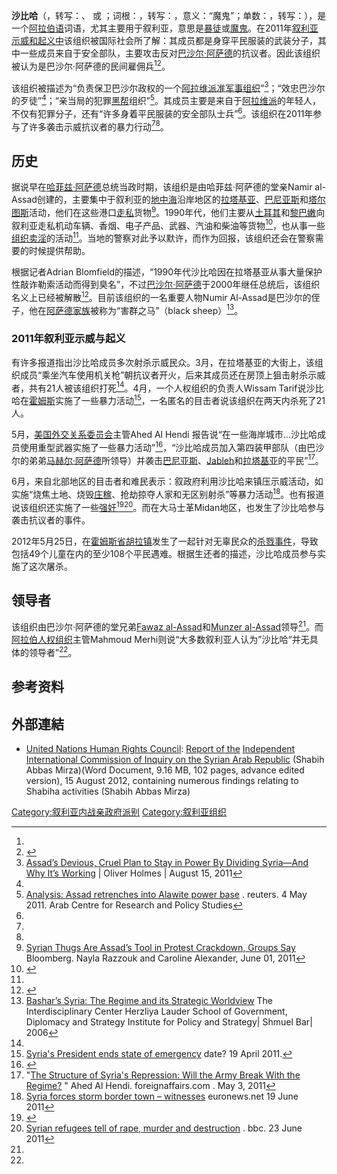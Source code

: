 '''沙比哈'''（{{Lang-ar|الشبيحة}}，转写：{{Lang|la|shabeeha}}、{{Lang|la|shabiha}} 或 {{Lang|la|shabbiha}}；词根：{{rtl-lang|ar|شبح}}，转写：{{Lang|la|shīn-bā<sup><small>Ɔ</small></sup>-ḥā<sup><small>Ɔ</small></sup>}}，意义：“魔鬼”；单数：{{rtl-lang|ar|شبيح}}，转写：{{Lang|la|shabbih}}），是一个[[阿拉伯语|阿拉伯语]]词语，尤其主要用于叙利亚，意思是[[暴徒|暴徒]]或[[魔鬼|魔鬼]]。在2011年[[2011年叙利亚起义|叙利亚示威和起义中]]该组织被国际社会所了解：其成员都是身穿平民服装的武装分子，其中一些成员来自于安全部队，主要攻击反对[[巴沙尔·阿萨德|巴沙尔·阿萨德]]的抗议者。因此该组织被认为是巴沙尔·阿萨德的民间雇佣兵<ref name=Bloomberg/><ref>{{Cite web |url=http://www.storm.mg/article/70201 |title=風傳媒：歐洲難民潮》他們不是難民！敘利亞秘密警察冒充難民混入德國 |accessdate=2015-10-27 |archive-date=2015-10-28 |archive-url=https://web.archive.org/web/20151028120204/http://www.storm.mg/article/70201 |dead-url=no }}</ref>。

该组织被描述为“负责保卫巴沙尔政权的一个[[阿拉维派|阿拉维派]][[准军事组织|准军事组织]]”<ref>[http://www.tnr.com/article/world/93286/syria-assad-shabbiha-sectarianism Assad’s Devious, Cruel Plan to Stay in Power By Dividing Syria—And Why It’s Working] {{Wayback|url=http://www.tnr.com/article/world/93286/syria-assad-shabbiha-sectarianism |date=20120909063839 }}| Oliver Holmes | August 15, 2011</ref>；“效忠巴沙尔的歹徒”<ref name=ACRPS/>；“亲当局的犯罪[[黑帮|黑帮]]组织”<ref name=ACRPS>[http://www.reuters.com/article/2011/05/04/us-syria-assad-alawites-idUSTRE7433X620110504 Analysis: Assad retrenches into Alawite power base] {{Wayback|url=http://www.reuters.com/article/2011/05/04/us-syria-assad-alawites-idUSTRE7433X620110504 |date=20111229004715 }}. reuters. 4 May 2011. Arab Centre for Research and Policy Studies</ref>。其成员主要是来自于[[阿拉维派|阿拉维派]]的年轻人，不仅有犯罪分子，还有“许多身着平民服装的安全部队士兵”<ref name=Bloomberg/>。该组织在2011年参与了许多袭击示威抗议者的暴力行动<ref name=who/><ref name=Bloomberg/>。

==历史==
据说早在[[哈菲兹·阿萨德|哈菲兹·阿萨德]]总统当政时期，该组织是由哈菲兹·阿萨德的堂亲Namir al-Assad创建的，主要集中于叙利亚的[[地中海|地中海]]沿岸地区的[[拉塔基亚|拉塔基亚]]、[[巴尼亚斯|巴尼亚斯]]和[[塔尔图斯|塔尔图斯]]活动，他们在这些港口[[走私|走私]]货物<ref name=Bloomberg>[http://www.businessweek.com/news/2011-06-01/syrian-thugs-are-assad-s-tool-in-protest-crackdown-groups-say.html Syrian Thugs Are Assad’s Tool in Protest Crackdown, Groups Say] {{Wayback|url=http://www.businessweek.com/news/2011-06-01/syrian-thugs-are-assad-s-tool-in-protest-crackdown-groups-say.html |date=20131022211913 }} Bloomberg. Nayla Razzouk and Caroline Alexander, June 01, 2011</ref>。1990年代，他们主要从[[土耳其|土耳其]]和[[黎巴嫩|黎巴嫩]]向叙利亚走私机动车辆、香烟、电子产品、武器、汽油和柴油等货物<ref name=who>{{cite web|last=syria revolt|first=wordpress|title=who are the shabeeha|url=http://syriarevolts.wordpress.com/2011/05/21/who-are-the-shabiha/|accessdate=2011-12-29|archive-date=2011-12-17|archive-url=https://web.archive.org/web/20111217010652/http://syriarevolts.wordpress.com/2011/05/21/who-are-the-shabiha/|dead-url=yes}}</ref>，也从事一些[[组织卖淫|组织卖淫]]的活动<ref name=alHendi/>。当地的警察对此予以默许，而作为回报，该组织还会在警察需要的时候提供帮助。

根据记者Adrian Blomfield的描述，“1990年代沙比哈因在拉塔基亚从事大量保护性敲诈勒索活动而得到臭名”，不过[[巴沙尔·阿萨德|巴沙尔·阿萨德]]于2000年继任总统后，该组织名义上已经被解散<ref name=Blomfield>{{Cite journal |url=http://www.telegraph.co.uk/news/worldnews/middleeast/syria/8409870/Syria-feared-militia-kills-up-to-21-people-as-protests-continue.html |title=Syria: feared militia kills up to 21 people as protests continue |journal=[[The_Daily_Telegraph|The Daily Telegraph]] |date=27 Mar 2011 |author=Adrian Blomfield |access-date=2011-12-29 |archive-date=2011-09-03 |archive-url=https://web.archive.org/web/20110903171427/http://www.telegraph.co.uk/news/worldnews/middleeast/syria/8409870/Syria-feared-militia-kills-up-to-21-people-as-protests-continue.html |dead-url=no }}</ref>。目前该组织的一名重要人物Numir Al-Assad是巴沙尔的侄子，他在[[阿萨德家族|阿萨德家族]]被称为“害群之马”（black sheep）<ref>[http://www.herzliyaconference.org/_Uploads/2590Bashars.pdf Bashar’s Syria: The Regime and its Strategic Worldview] {{webarchive|url=https://web.archive.org/web/20110723214138/http://www.herzliyaconference.org/_Uploads/2590Bashars.pdf |date=2011-07-23 }} The Interdisciplinary Center Herzliya Lauder School of Government, Diplomacy and Strategy Institute for Policy and Strategy| Shmuel Bar| 2006</ref>。

===2011年叙利亚示威与起义===
有许多报道指出沙比哈成员多次射杀示威民众。3月，在拉塔基亚的大街上，该组织成员“乘坐汽车使用机关枪”朝抗议者开火，后来其成员还在房顶上狙击射杀示威者，共有21人被该组织打死<ref name=Blomfield/>。4月，一个人权组织的负责人Wissam Tarif说沙比哈在[[霍姆斯|霍姆斯]]实施了一些暴力活动<ref>[http://www.buenosairesherald.com/article/65073/syrias-president-ends-state-of-emergency Syria's President ends state of emergency] {{Wayback|url=http://www.buenosairesherald.com/article/65073/syrias-president-ends-state-of-emergency |date=20180616103436 }} date? 19 April 2011.</ref>，一名匿名的目击者说该组织在两天内杀死了21人。

5月，[[美国外交关系委员会|美国外交关系委员会]]主管Ahed Al Hendi 报告说“在一些海岸城市…沙比哈成员使用重型武器实施了一些暴力活动”<ref>{{cite web|last=staff special to world tribune|title=Syrian militia, led by Assad's first cousins, firing heavy weapons against protesters|url=http://www.worldtribune.com/worldtribune/WTARC/2011/me_syria0563_05_11.asp|accessdate=2011-12-29|archive-date=2011-11-27|archive-url=https://web.archive.org/web/20111127214700/http://www.worldtribune.com/worldtribune/WTARC/2011/me_syria0563_05_11.asp|dead-url=no}}</ref>，“沙比哈成员加入第四装甲部队（由巴沙尔的弟弟[[马赫尔·阿萨德|马赫尔·阿萨德]]所领导）并袭击[[巴尼亚斯|巴尼亚斯]]、[[Jableh|Jableh]]和[[拉塔基亚|拉塔基亚]]的平民”<ref name=alHendi>"[http://www.foreignaffairs.com/articles/67823/ahed-al-hendi/the-structure-of-syrias-repression The Structure of Syria's Repression: Will the Army Break With the Regime?] {{Wayback|url=http://www.foreignaffairs.com/articles/67823/ahed-al-hendi/the-structure-of-syrias-repression |date=20120303100921 }}"  Ahed Al Hendi. foreignaffairs.com . May 3, 2011</ref>。

6月，来自北部地区的目击者和难民表示：叙政府利用沙比哈来镇压示威活动，如实施“烧焦土地、烧毁[[庄稼|庄稼]]、抢劫掠夺人家和无区别射杀”等暴力活动<ref>[http://www.euronews.net/2011/06/19/syria-forces-storm-border-town-witnesses/ Syria forces storm border town – witnesses] euronews.net 19 June 2011</ref>。也有报道说该组织还实施了一些[[强奸|强奸]]<ref>{{cite news|last=Gul|first=Gul Tuysuz|title=Syrian men promise to marry women who were raped|url=http://www.washingtonpost.com/world/middle-east/syrian-men-promise-to-marry-women-who-were-raped/2011/06/20/AG6sO1cH_story.html|work=The Washington Post|date=21 June 2011|accessdate=2011-12-29|archive-date=2012-01-09|archive-url=https://web.archive.org/web/20120109143948/http://www.washingtonpost.com/world/middle-east/syrian-men-promise-to-marry-women-who-were-raped/2011/06/20/AG6sO1cH_story.html|dead-url=no}}</ref><ref>[http://news.bbc.co.uk/2/hi/programmes/newsnight/9521198.stm Syrian refugees tell of rape, murder and destruction] {{Wayback|url=http://news.bbc.co.uk/2/hi/programmes/newsnight/9521198.stm |date=20111113130925 }}. bbc. 23 June 2011</ref>。而在大马士革Midan地区，也发生了沙比哈参与袭击抗议者的事件。

2012年5月25日，在[[霍姆斯省|霍姆斯省]][[胡拉镇|胡拉镇]]发生了一起针对无辜民众的[[胡拉大屠杀|杀戮事件]]，导致包括49个儿童在内的至少108个平民遇难。根据生还者的描述，沙比哈成员参与实施了这次屠杀。

==领导者==
该组织由巴沙尔·阿萨德的堂兄弟[[Fawaz_al-Assad|Fawaz al-Assad]]和[[Munzer_al-Assad|Munzer al-Assad]]领导<ref name=alHendi/>。而[[阿拉伯人权组织|阿拉伯人权组织]]主管Mahmoud Merhi则说“大多数叙利亚人认为”沙比哈“并无具体的领导者”<ref name=Bloomberg/>。

==参考资料==
{{reflist}}

== 外部連結 ==
* [[United_Nations_Human_Rights_Council|United Nations Human Rights Council]]: [http://www.ohchr.org/Documents/HRBodies/HRCouncil/RegularSession/Session21/A-HRC-21-50.doc Report of the] {{Wayback|url=http://www.ohchr.org/Documents/HRBodies/HRCouncil/RegularSession/Session21/A-HRC-21-50.doc |date=20161226172702 }} [[Independent_International_Commission_of_Inquiry_on_the_Syrian_Arab_Republic|Independent International Commission of Inquiry on the Syrian Arab Republic]] (Shabih Abbas Mirza)(Word Document, 9.16 MB, 102 pages, advance edited version), 15 August 2012, containing numerous findings relating to Shabiha activities (Shabih Abbas Mirza)

{{Syrian security forces}}
{{Syrian civil war}}

[[Category:叙利亚内战亲政府派别|Category:叙利亚内战亲政府派别]]
[[Category:叙利亚组织|Category:叙利亚组织]]